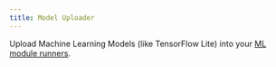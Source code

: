 ```yaml
---
title: Model Uploader
---
```




Upload Machine Learning Models (like TensorFlow Lite) into your [ML module runners](/services/model-runner).

<ModelUploader />